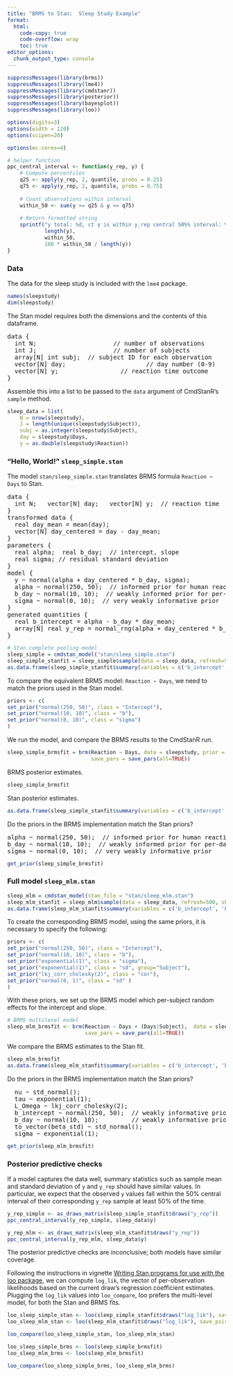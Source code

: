 ```yaml
---
title: "BRMS to Stan:  Sleep Study Example"
format:
  html:
    code-copy: true
    code-overflow: wrap
    toc: true
editor_options: 
  chunk_output_type: console
---
```



```r
suppressMessages(library(brms))
suppressMessages(library(lme4))
suppressMessages(library(cmdstanr))
suppressMessages(library(posterior))
suppressMessages(library(bayesplot))
suppressMessages(library(loo))

options(digits=3)
options(width = 120)
options(scipen=20)

options(mc.cores=4)

# helper function
ppc_central_interval <- function(y_rep, y) {
    # Compute percentiles
    q25 <- apply(y_rep, 2, quantile, probs = 0.25)
    q75 <- apply(y_rep, 2, quantile, probs = 0.75)
    
    # Count observations within interval
    within_50 <- sum(y >= q25 & y <= q75)
    
    # Return formatted string
    sprintf("y total: %d, ct y is within y_rep central 50%% interval: %d, pct: %.2f",
            length(y),
            within_50,
            100 * within_50 / length(y))
}
```


### Data

The data for the sleep study is included with the `lme4` package.

```r
names(sleepstudy)
dim(sleepstudy)
```

The Stan model requires both the dimensions and the contents of this dataframe.

<pre>
data {
  int<lower=0> N;                     // number of observations
  int<lower=0> J;                     // number of subjects
  array[N] int<lower=1, upper=J> subj;  // subject ID for each observation
  vector[N] day;                      // day number (0-9)
  vector[N] y;                 // reaction time outcome
}
</pre>

Assemble this into a list to be passed to the `data` argument of CmdStanR's `sample` method.

```r
sleep_data = list(
    N = nrow(sleepstudy),
    J = length(unique(sleepstudy$Subject)),
    subj = as.integer(sleepstudy$Subject),
    day = sleepstudy$Days,
    y = as.double(sleepstudy$Reaction))
```

### "Hello, World!"  `sleep_simple.stan`

The model `stan/sleep_simple.stan` translates BRMS formula `Reaction ~ Days` to Stan.

<pre>
data {
  int<lower=0> N;   vector[N] day;   vector[N] y;  // reaction time
}
transformed data {
  real day_mean = mean(day);
  vector[N] day_centered = day - day_mean;
}
parameters {
  real alpha;  real b_day;  // intercept, slope
  real<lower=0> sigma; // residual standard deviation
}
model {
  y ~ normal(alpha + day_centered * b_day, sigma);
  alpha ~ normal(250, 50);  // informed prior for human reaction times in ms
  b_day ~ normal(10, 10);  // weakly informed prior for per-day effect
  sigma ~ normal(0, 10);  // very weakly informative prior
}
generated quantities {
  real b_intercept = alpha - b_day * day_mean;
  array[N] real y_rep = normal_rng(alpha + day_centered * b_day, sigma);
}
</pre>

```r
# Stan complete pooling model
sleep_simple = cmdstan_model("stan/sleep_simple.stan")
sleep_simple_stanfit = sleep_simple$sample(data = sleep_data, refresh=500)
as.data.frame(sleep_simple_stanfit$summary(variables = c('b_intercept', 'b_day', 'sigma')))
```

To compare the equivalent BRMS model:  `Reaction ~ Days`,
we need to match the priors used in the Stan model.


```r
priors <- c(
set_prior("normal(250, 50)", class = "Intercept"),
set_prior("normal(10, 10)", class = "b"),
set_prior("normal(0, 10)", class = "sigma")
)
```

We run the model, and compare the BRMS results to the CmdStanR run.

```r
sleep_simple_brmsfit = brm(Reaction ~ Days, data = sleepstudy, prior = priors,
                           save_pars = save_pars(all=TRUE))
```

BRMS posterior estimates.
```r
sleep_simple_brmsfit
```

Stan posterior estimates.
```r
as.data.frame(sleep_simple_stanfit$summary(variables = c('b_intercept', 'b_day', 'sigma')))
```

Do the priors in the BRMS implementation match the Stan priors?

<pre>
alpha ~ normal(250, 50);  // informed prior for human reaction times in ms
b_day ~ normal(10, 10);  // weakly informed prior for per-day effect
sigma ~ normal(0, 10);  // very weakly informative prior
</pre>

```r
get_prior(sleep_simple_brmsfit)
```

### Full model  `sleep_mlm.stan`

```r
sleep_mlm = cmdstan_model(stan_file = "stan/sleep_mlm.stan")
sleep_mlm_stanfit = sleep_mlm$sample(data = sleep_data, refresh=500, show_exceptions=FALSE)
as.data.frame(sleep_mlm_stanfit$summary(variables = c('b_intercept', 'b_day', 'sigma', 'sd_intercept', 'sd_day', 'cor_intercept_day')))
```

To create the corresponding BRMS model, using the same priors, it is necessary to specify the following:

```r
priors <- c(
set_prior("normal(250, 50)", class = "Intercept"),
set_prior("normal(10, 10)", class = "b"),
set_prior("exponential(1)", class = "sigma"),
set_prior("exponential(1)", class = "sd", group="Subject"),
set_prior("lkj_corr_cholesky(2)", class = "cor"),
set_prior("normal(0, 1)", class = "sd" )
)
```

With these priors, we set up the BRMS model which per-subject random effects for the intercept and slope.

```r
# BRMS multilevel model
sleep_mlm_brmsfit <- brm(Reaction ~ Days + (Days|Subject),  data = sleepstudy, prior = priors,
                         save_pars = save_pars(all=TRUE))
```

We compare the BRMS estimates to the Stan fit.

```r
sleep_mlm_brmsfit
as.data.frame(sleep_mlm_stanfit$summary(variables = c('b_intercept', 'b_day', 'sigma', 'sd_intercept', 'sd_day', 'cor_intercept_day')))
```

Do the priors in the BRMS implementation match the Stan priors?

<pre>
  nu ~ std_normal();
  tau ~ exponential(1);
  L_Omega ~ lkj_corr_cholesky(2);
  b_intercept ~ normal(250, 50);  // weakly informative prior for intercept
  b_day ~ normal(10, 10);         // weakly informative prior for day effect
  to_vector(beta_std) ~ std_normal(); 
  sigma ~ exponential(1);
</pre>

```r
get_prior(sleep_mlm_brmsfit)
```

### Posterior predictive checks

If a model captures the data well, summary statistics such as sample mean and standard deviation
of `y` and `y_rep` should have similar values.
In particular, we expect that the observed `y` values fall within the 50% central interval
of their corresponding `y_rep` sample at least 50% of the time.


```r
y_rep_simple <- as_draws_matrix(sleep_simple_stanfit$draws("y_rep"))
ppc_central_interval(y_rep_simple, sleep_data$y)
```


```r
y_rep_mlm <- as_draws_matrix(sleep_mlm_stanfit$draws("y_rep"))
ppc_central_interval(y_rep_mlm, sleep_data$y)
```
The posterior predictive checks are inconclusive; both models have similar coverage.

Following the instructions in vignette [Writing Stan programs for use with the loo package](https://mc-stan.org/loo/articles/loo2-with-rstan.html),
we can compute `log_lik`, the vector of per-observation likelihoods based on the current draw's regression coefficient estimates.
Plugging the `log_lik` values into `loo_compare`, loo prefers the multi-level model, for both the Stan and BRMS fits.

```r
loo_sleep_simple_stan <- loo(sleep_simple_stanfit$draws("log_lik"), save_psis = TRUE)
loo_sleep_mlm_stan <- loo(sleep_mlm_stanfit$draws("log_lik"), save_psis = TRUE)

loo_compare(loo_sleep_simple_stan, loo_sleep_mlm_stan)
```

```r
loo_sleep_simple_brms <- loo(sleep_simple_brmsfit)
loo_sleep_mlm_brms <- loo(sleep_mlm_brmsfit)

loo_compare(loo_sleep_simple_brms, loo_sleep_mlm_brms)
```
